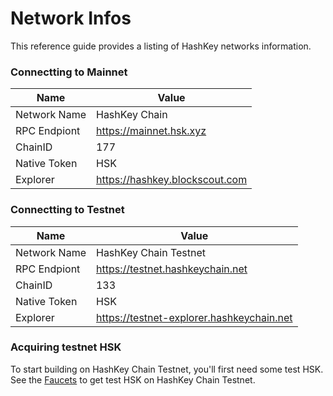 # Network Infos

This reference guide provides a listing of HashKey networks information.

### Connectting to Mainnet

| **Name**     | **Value**                      |
| ------------ | ------------------------------ |
| Network Name | HashKey Chain                  |
| RPC Endpiont | https://mainnet.hsk.xyz        |
| ChainID      | 177                            |
| Native Token | HSK                            |
| Explorer     | https://hashkey.blockscout.com |

### Connectting to Testnet

| **Name**     | **Value**                                            |
| ------------ | ---------------------------------------------------- |
| Network Name | HashKey Chain Testnet                                |
| RPC Endpiont | https://testnet.hashkeychain.net                              |
| ChainID      | 133                                                  |
| Native Token | HSK                                                  |
| Explorer     | https://testnet-explorer.hashkeychain.net                     |

### Acquiring testnet HSK

To start building on HashKey Chain Testnet, you'll first need some test HSK. See the [Faucets](Tools/Faucet) to get test HSK on HashKey Chain Testnet.

